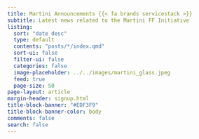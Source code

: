 ```yaml
---
title: Martini Announcements {{< fa brands servicestack >}}
subtitle: Latest news related to the Martini FF Initiative
listing:
  sort: "date desc"
  type: default
  contents: "posts/*/index.qmd"
  sort-ui: false
  filter-ui: false
  categories: false
  image-placeholder: ../../images/martini_glass.jpeg
  feed: true
  page-size: 50
page-layout: article
margin-header: signup.html
title-block-banner: "#EDF3F9"
title-block-banner-color: body
comments: false
search: false
---
```

